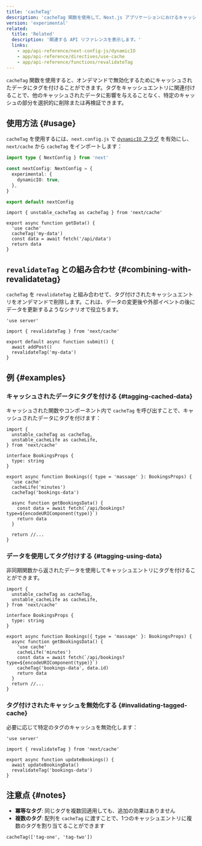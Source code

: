 ```yaml
---
title: 'cacheTag'
description: 'cacheTag 関数を使用して、Next.js アプリケーションにおけるキャッシュの無効化を管理する方法を学びます。'
version: 'experimental'
related:
  title: 'Related'
  description: '関連する API リファレンスを表示します。'
  links:
    - app/api-reference/next-config-js/dynamicIO
    - app/api-reference/directives/use-cache
    - app/api-reference/functions/revalidateTag
---
```


`cacheTag` 関数を使用すると、オンデマンドで無効化するためにキャッシュされたデータにタグを付けることができます。タグをキャッシュエントリに関連付けることで、他のキャッシュされたデータに影響を与えることなく、特定のキャッシュの部分を選択的に削除または再検証できます。

## 使用方法 {#usage}

`cacheTag` を使用するには、`next.config.js` で [`dynamicIO` フラグ](/docs/app/api-reference/next-config-js/dynamicIO) を有効にし、`next/cache` から `cacheTag` をインポートします：

```ts title="next.config.ts"
import type { NextConfig } from 'next'

const nextConfig: NextConfig = {
  experimental: {
    dynamicIO: true,
  },
}

export default nextConfig
```

```tsx title="app/actions.ts"
import { unstable_cacheTag as cacheTag } from 'next/cache'

export async function getData() {
  'use cache'
  cacheTag('my-data')
  const data = await fetch('/api/data')
  return data
}
```

## `revalidateTag` との組み合わせ {#combining-with-revalidatetag}

`cacheTag` を `revalidateTag` と組み合わせて、タグ付けされたキャッシュエントリをオンデマンドで削除します。これは、データの変更後や外部イベントの後にデータを更新するようなシナリオで役立ちます。

```tsx title="app/submit.ts"
'use server'

import { revalidateTag } from 'next/cache'

export default async function submit() {
  await addPost()
  revalidateTag('my-data')
}
```

## 例 {#examples}

### キャッシュされたデータにタグを付ける {#tagging-cached-data}

キャッシュされた関数やコンポーネント内で `cacheTag` を呼び出すことで、キャッシュされたデータにタグを付けます：

```tsx title="app/components/bookings.tsx"
import {
  unstable_cacheTag as cacheTag,
  unstable_cacheLife as cacheLife,
} from 'next/cache'

interface BookingsProps {
  type: string
}

export async function Bookings({ type = 'massage' }: BookingsProps) {
  'use cache'
  cacheLife('minutes')
  cacheTag('bookings-data')

  async function getBookingsData() {
    const data = await fetch(`/api/bookings?type=${encodeURIComponent(type)}`)
    return data
  }

  return //...
}
```

### データを使用してタグ付けする {#tagging-using-data}

非同期関数から返されたデータを使用してキャッシュエントリにタグを付けることができます。

```tsx title="app/components/bookings.tsx"
import {
  unstable_cacheTag as cacheTag,
  unstable_cacheLife as cacheLife,
} from 'next/cache'

interface BookingsProps {
  type: string
}

export async function Bookings({ type = 'massage' }: BookingsProps) {
  async function getBookingsData() {
    'use cache'
    cacheLife('minutes')
    const data = await fetch(`/api/bookings?type=${encodeURIComponent(type)}`)
    cacheTag('bookings-data', data.id)
    return data
  }
  return //...
}
```

### タグ付けされたキャッシュを無効化する {#invalidating-tagged-cache}

必要に応じて特定のタグのキャッシュを無効化します：

```tsx title="app/actions.ts"
'use server'

import { revalidateTag } from 'next/cache'

export async function updateBookings() {
  await updateBookingData()
  revalidateTag('bookings-data')
}
```

## 注意点 {#notes}

- **冪等なタグ**: 同じタグを複数回適用しても、追加の効果はありません
- **複数のタグ**: 配列を `cacheTag` に渡すことで、1つのキャッシュエントリに複数のタグを割り当てることができます

```tsx
cacheTag(['tag-one', 'tag-two'])
```
